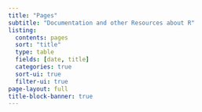 ```yaml
---
title: "Pages"
subtitle: "Documentation and other Resources about R"
listing:
  contents: pages
  sort: "title"
  type: table
  fields: [date, title]
  categories: true
  sort-ui: true
  filter-ui: true
page-layout: full
title-block-banner: true
---
```

